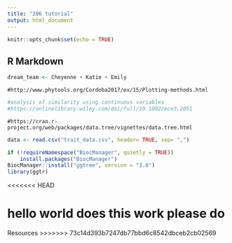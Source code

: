 ```yaml
---
title: "206 tutorial"
output: html_document
---
```


```r
knitr::opts_chunk$set(echo = TRUE)
```

## R Markdown
```r
dream_team <- Cheyenne + Katie + Emily
```

```Tree
#http://www.phytools.org/Cordoba2017/ex/15/Plotting-methods.html

```

```r
#analysis of similarity using continuous variables
#https://onlinelibrary.wiley.com/doi/full/10.1002/ece3.2051
```

```building
#https://cran.r-project.org/web/packages/data.tree/vignettes/data.tree.html
```

```r
data <- read.csv("trait_data.csv", header= TRUE, sep= ",")
```




```r
if (!requireNamespace("BiocManager", quietly = TRUE))
    install.packages("BiocManager")
BiocManager::install("ggtree", version = "3.8")
library(ggtr)
```

<<<<<<< HEAD


hello world does this work please do
=======
Resources
>>>>>>> 73c14d393b7247db77bbd6c8542dbceb2cb02569
